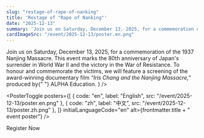 ```yaml
---
slug: "restage-of-rape-of-nanking"
title: 'Restage of "Rape of Nanking"'
date: "2025-12-13"
summary: 'Join us on Saturday, December 13, 2025, for a commemoration of the 1937 Nanjing Massacre. This event marks the 80th anniversary of Japan''s surrender in World War II and the victory in the War of Resistance. To honour and commemorate the victims, we will feature a screening of the award-winning documentary film "Iris Chang and the Nanjing Massacre," produced by ALPHA Education.'
cardImageSrc: "/event/2025-12-13/poster.en.png"
---
```



<section className="mx-auto max-w-4xl space-y-10">
  <PageHeader
    title={frontmatter.title}
    descriptionClassName="text-primary mt-4"
    description={
      <>
        Join us on Saturday, December 13, 2025, for a commemoration of the 1937 Nanjing Massacre.
        This event marks the 80th anniversary of Japan's surrender in World War II and the victory in the War of Resistance.
        To honour and commemorate the victims, we will feature a screening of the award-winning documentary film
        <i>“Iris Chang and the Nanjing Massacre,”</i> produced by{" "}
        <SmartLink
          href={siteConfig.parentOrg}
          className="hover:underline"
        >
          ALPHA Education.
        </SmartLink>
      </>
    }
  />

  <PosterToggle
    posters={[
      { code: "en", label: "English", src: "/event/2025-12-13/poster.en.png" },
      { code: "zh", label: "中文", src: "/event/2025-12-13/poster.zh.png" },
    ]}
    initialLanguageCode="en"
    alt={frontmatter.title + " event poster"}
  />

  <div className="grid gap-6 sm:grid-cols-3">
    <AnimatedFillButton
      href="https://forms.gle/bfpKj86ucaXqFbVd6"
      size="lg"
      className="col-span-full w-full sm:col-span-1"
    >
      Register Now
    </AnimatedFillButton>
    <InfoTable
      rows={[
        ["Location", "Room LG1 - CYCP1, Chong Yuet Ming Chemistry Building, Main Campus, Pokfulam, HKU"],
        ["Email", ""],
      ]}
      className="col-span-full sm:col-span-2"
    />
  </div>
</section>
